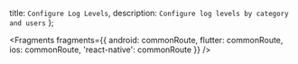   title: `Configure Log Levels`,
  description: `Configure log levels by category and users`
};


<Fragments
  fragments={{
    android: commonRoute,
    flutter: commonRoute,
    ios: commonRoute,
    'react-native': commonRoute
  }}
/>
